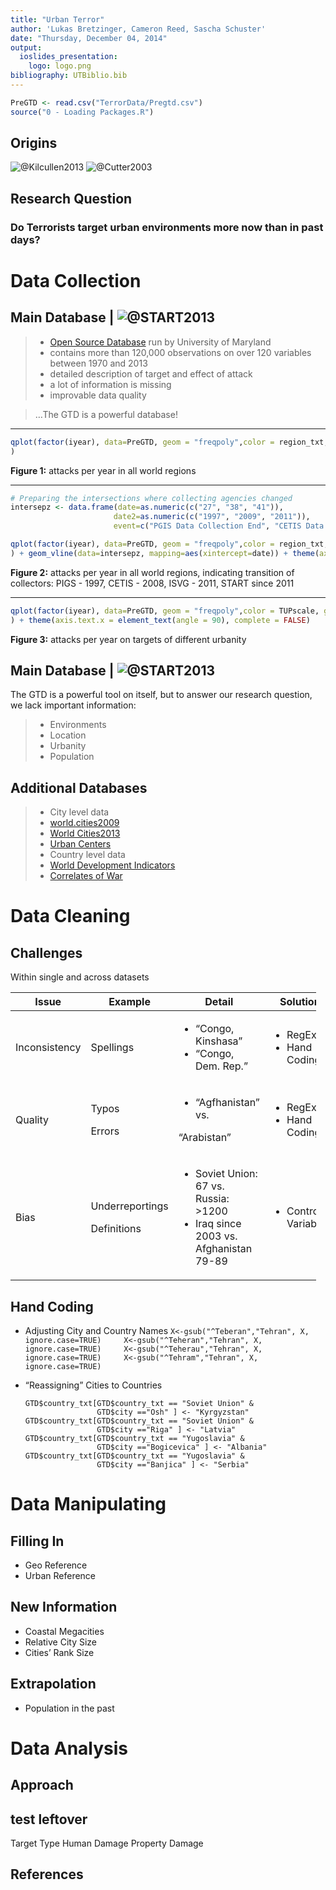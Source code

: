 ```yaml
---
title: "Urban Terror"
author: 'Lukas Bretzinger, Cameron Reed, Sascha Schuster'
date: "Thursday, December 04, 2014"
output: 
  ioslides_presentation:
    logo: logo.png
bibliography: UTBiblio.bib
---
```


```r
PreGTD <- read.csv("TerrorData/Pregtd.csv")
source("0 - Loading Packages.R")

```
## Origins

<div class="centered">
![@Kilcullen2013](http://ecx.images-amazon.com/images/I/519z2RHlGQL.jpg)
![@Cutter2003](http://img2.imagesbn.com/p/9780415946421_p0_v1_s260x420.jpg)
</div>

## Research Question {.flexbox .vcenter}


<div class="centered">
### **Do Terrorists target urban environments more now than in past days?**
</div>

# Data Collection

## Main Database | ![@START2013](http://www.start.umd.edu/gtd/images/logo-gtd.gif)

> - [Open Source Database](http://www.start.umd.edu/gtd/) run by University of Maryland
> - contains more than 120,000 observations on over 120 variables between 1970 and 2013
> - detailed description of target and effect of attack
> - a lot of information is missing
> - improvable data quality

> ...The GTD is a powerful database!

-----

```r
qplot(factor(iyear), data=PreGTD, geom = "freqpoly",color = region_txt, group = region_txt, ylab= NULL, xlab= NULL,
)
```
**Figure 1:** attacks per year in all world regions

-----

```r
# Preparing the intersections where collecting agencies changed 
intersepz <- data.frame(date=as.numeric(c("27", "38", "41")), 
                       date2=as.numeric(c("1997", "2009", "2011")), 
                       event=c("PGIS Data Collection End", "CETIS Data Collection End", "ISVG Data Collection End"))

qplot(factor(iyear), data=PreGTD, geom = "freqpoly",color = region_txt, group = region_txt, ylab= NULL, xlab= NULL,
) + geom_vline(data=intersepz, mapping=aes(xintercept=date)) + theme(axis.text.x = element_text(angle = 90), complete = FALSE, legend.position = "none")
```
**Figure 2:** attacks per year in all world regions, indicating transition of collectors: 
 PIGS - 1997, CETIS - 2008, ISVG - 2011, START since 2011
 
-----

```r
qplot(factor(iyear), data=PreGTD, geom = "freqpoly",color = TUPscale, group = TUPscale, ylab= NULL, xlab= NULL,
) + theme(axis.text.x = element_text(angle = 90), complete = FALSE)
```
**Figure 3:** attacks per year on targets of different urbanity

## Main Database | ![@START2013](http://www.start.umd.edu/gtd/images/logo-gtd.gif)

The GTD is a powerful tool on itself, but to answer our research question, we lack important information:

> * Environments 
      * Location 
      * Urbanity  
      * Population

## Additional Databases

> * City level data
    + [world.cities2009](http://CRAN.R-project.org/package=maps) 
    + [World Cities2013](http://download.maxmind.com/download/geoip/database/LICENSE_WC.txt) 
    + [Urban Centers](http://en.wikipedia.org/wiki/List_of_urban_areas_by_population)
> * Country level data
    + [World Development Indicators](http://data.worldbank.org/data-catalog/world-development-indicators)
    + [Correlates of War](http://www.correlatesofwar.org/)


# Data Cleaning

## Challenges
Within single and across datasets

+---------------+----------------+-----------------------+--------------+
| Issue         | Example        | Detail                | Solution     |
+===============+================+=======================+==============+
| Inconsistency | Spellings      | - "Congo, Kinshasa"   | - RegEx      |
|               |                | - "Congo, Dem. Rep."  | - Hand Coding|
+---------------+----------------+-----------------------+--------------+
| Quality       | Typos          | - "Agfhanistan" vs.   | - RegEx      |
|               |                |                       | - Hand Coding|
|               | Errors         |  "Arabistan"          |              |
+---------------+----------------+-----------------------+--------------+
| Bias          | Underreportings| - Soviet Union: 67 vs.| - Control    |
|               |                |   Russia: >1200       | Variables    |
|               | Definitions    | - Iraq since 2003 vs. |              |
|               |                |   Afghanistan 79-89   |              |
+---------------+----------------+-----------------------+--------------+


## Hand Coding

  * Adjusting City and Country Names
    `````
    X<-gsub("^Teberan","Tehran", X, ignore.case=TRUE)
    X<-gsub("^Teheran","Tehran", X, ignore.case=TRUE)
    X<-gsub("^Teherau","Tehran", X, ignore.case=TRUE)
    X<-gsub("^Tehram","Tehran", X, ignore.case=TRUE)
    `````
* "Reassigning" Cities to Countries

    `````
    GTD$country_txt[GTD$country_txt == "Soviet Union" &
                    GTD$city =="Osh" ] <- "Kyrgyzstan"
    GTD$country_txt[GTD$country_txt == "Soviet Union" &
                    GTD$city =="Riga" ] <- "Latvia"
    GTD$country_txt[GTD$country_txt == "Yugoslavia" &
                    GTD$city =="Bogicevica" ] <- "Albania"
    GTD$country_txt[GTD$country_txt == "Yugoslavia" &
                    GTD$city =="Banjica" ] <- "Serbia"
    `````

# Data Manipulating

## Filling In

* Geo Reference
* Urban Reference

## New Information

* Coastal Megacities
* Relative City Size
* Cities' Rank Size

## Extrapolation

* Population in the past

# Data Analysis

## Approach

## test leftover



Target Type
    Human Damage
    Property Damage
    


## References